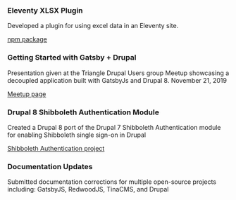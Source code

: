 ### Eleventy XLSX Plugin

Developed a plugin for using excel data in an Eleventy site.

[npm package](https://www.npmjs.com/package/eleventy-plugin-xlsx)

### Getting Started with Gatsby + Drupal

Presentation given at the Triangle Drupal Users group Meetup showcasing a
decoupled application built with GatsbyJs and Drupal 8. <time dateTime="2019-11-21">November 21, 2019</time>

[Meetup page](https://www.meetup.com/TriDUG/events/twctrlyzpblc/)

### Drupal 8 Shibboleth Authentication Module

Created a Drupal 8 port of the Drupal 7 Shibboleth Authentication module for
enabling Shibboleth single sign-on in Drupal

[Shibboleth Authentication project](https://www.drupal.org/project/shib_auth)

### Documentation Updates

Submitted documentation corrections for multiple open-source projects including:
GatsbyJS, RedwoodJS, TinaCMS, and Drupal

